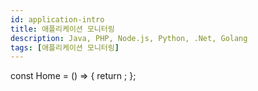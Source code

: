 ```yaml
---
id: application-intro
title: 애플리케이션 모니터링
description: Java, PHP, Node.js, Python, .Net, Golang
tags: [애플리케이션 모니터링]
---
```



const Home = () => {
  return <Redirect to="/apm/java/apm-introduction" />;
};

<Home/>

<!--

와탭의 애플리케이션 모니터링은 장애 재현 없이 실시간으로 모니터링이 가능합니다. '**액티브 스택**'이라는 와탭만의 특허 기술로 기존의 다른 상품에서는 발견하지 못했던 숨겨진 영역의 문제 원인을 찾아 개선 포인트를 제공합니다.

{@video: https://www.whatap.io/video/main-product/monitoring_step_0.mp4}

## 애플리케이션 모니터링 특장점

* **실시간 트랜잭션 모니터링**

  와탭은 현재 진행중인 트랜잭션의 수행 현황을 실시간으로 보여줍니다. 모든 애플리케이션 문제는 진행중인 트랜잭션 증가로 나타납니다. 증가한 순간에 수행중인 SQL, 외부 호출, Method를 즉시 확인 할 수 있다면 문제를 가장 빠르게 인지하고 분석할 수 있습니다.

* **트랜잭션 성능 Deep Dive**

  와탭은 모든 트랜잭션의 수행이력을 수집해 분석할 수 있습니다. 트랜잭션 성능은 SQL, Http Call 뿐 아니라 Method 레벨까지 추적할 수 있습니다. 특히 **액티브 스택** 기능으로 번거로운 Method 프로파일 설정 없이 Method 레벨 분석이 가능합니다. 

  :::note
  액티브스택 기능은 Java, Python에서만 지원합니다.
  :::

* **MSA 호출 패턴 분석**

  MSA 구조의 복잡한 애플리케이션간의 호출 관계를 트랜잭션 URL 기준으로 호출 비중을 통계적으로 시각화하여 제공합니다. 시점별로 변화하는 호출 관계 및 호출 비중의 변화를 통계적으로 조망할 수 있습니다.

* **AI 기반 응답 분포 패턴 분석**

  와탭은 특정 패턴을 머신 러닝을 통해 자동 인식하여 알림 경고를 발생, 운영자가 인지하지 못한 이슈까지 알려드립니다. (설치형 별도 협의)<br/>
  출원번호: 10-2020-0037381

* **멀티 프로젝트 트랜잭션 연계 분석**

  MSA 환경에서 트랜잭션 연계 추적 기능을 제공합니다. 전체 트랜잭션을 추적하여 어느 애플리케이션에서 지연이 발생하는지를 파악할 수 있습니다.

* **스택 통계 분석**

  통계분석에서는 실시간 모니터링이나 프로파일 정보에서 발견하기 힘든 튜닝 포인트를 찾아낼 수 있습니다. 거시적인 문제의 추이 또한 그래프와 표를 통하여 개선 대상을 선별하거나 특정 시간대의 응답지연 현상을 확인할 수 있습니다.

* **사후 분석(Cube)**

  시간을 축으로 다양한 지표를 한번에 확인 할 수 있습니다. 응답시간, 에러 건수 및 처리량 등이 높은 시간대만을 특정할 수 있어 동 시간대 문제 요소를 식별하거나 서비스 현황을 정확하게 조망할 수 있습니다.

* **서비스 폭주 시 부하량 제어**

  시스템이 감당할 수 없는 과도한 요청이 들어오는 경우에 일부 요청을 거절하거나 잘못된 서비스 요청은 차단하여 안정적으로 서비스를 운영할 수 있습니다.

* **비동기 트랜잭션 프로파일**

  와탭만의 고유한 BCI(Byte Code Instrumentation) 기술로 비동기 트랜잭션의 성능을 효과적으로 추적합니다. WebFlux, Reactor, Hystrix 등을 사용하는 애플리케이션의 트랜잭션 프로파일 정보를 수집합니다.

## 공통 지원 환경

### 브라우저 지원

{@include: ../getting-started/_supported-browser.mdx}

### 방화벽

{@include: ../getting-started/_proxy.mdx}  

### 모바일 앱

{@include: ../getting-started/_mobile-app.mdx}

## 애플리케이션 모니터링 에이전트 설치{#install-agent}

Java, PHP, Node.js, Python, .Net, Golang 애플리케이션 작동 서버에서 에이전트를 설치하는 방법을 제공합니다. 사용하는 서버 환경에 맞는 애플리케이션을 선택하세요.

<DocCardList />
-->